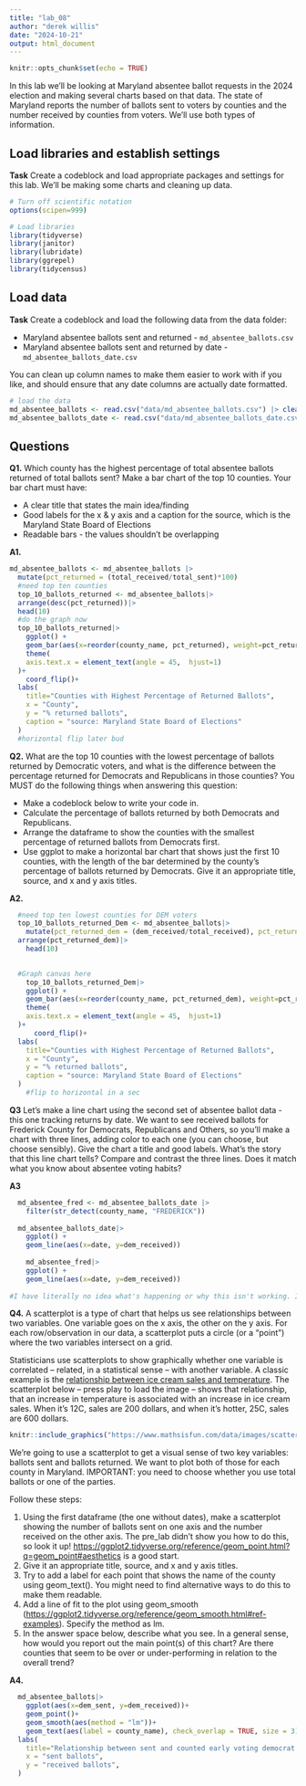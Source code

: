 ```yaml
---
title: "lab_08"
author: "derek willis"
date: "2024-10-21"
output: html_document
---
```


```r
knitr::opts_chunk$set(echo = TRUE)
```

In this lab we'll be looking at Maryland absentee ballot requests in the 2024 election and making several charts based on that data. The state of Maryland reports the number of ballots sent to voters by counties and the number received by counties from voters. We'll use both types of information.

## Load libraries and establish settings

**Task** Create a codeblock and load appropriate packages and settings for this lab. We'll be making some charts and cleaning up data.

```r
# Turn off scientific notation
options(scipen=999)

# Load libraries
library(tidyverse)
library(janitor)
library(lubridate)
library(ggrepel)
library(tidycensus)
```

## Load data

**Task** Create a codeblock and load the following data from the data folder:

-   Maryland absentee ballots sent and returned - `md_absentee_ballots.csv`
-   Maryland absentee ballots sent and returned by date - `md_absentee_ballots_date.csv`

You can clean up column names to make them easier to work with if you like, and should ensure that any date columns are actually date formatted.

```r
# load the data
md_absentee_ballots <- read.csv("data/md_absentee_ballots.csv") |> clean_names()
md_absentee_ballots_date <- read.csv("data/md_absentee_ballots_date.csv") |> clean_names()

```

## Questions

**Q1.** Which county has the highest percentage of total absentee ballots returned of total ballots sent? Make a bar chart of the top 10 counties. Your bar chart must have:

-   A clear title that states the main idea/finding
-   Good labels for the x & y axis and a caption for the source, which is the Maryland State Board of Elections
-   Readable bars - the values shouldn't be overlapping

**A1.**

```r
md_absentee_ballots <- md_absentee_ballots |>
  mutate(pct_returned = (total_received/total_sent)*100)
  #need top ten counties
  top_10_ballots_returned <- md_absentee_ballots|>
  arrange(desc(pct_returned))|>
  head(10)
  #do the graph now
  top_10_ballots_returned|>
    ggplot() +
    geom_bar(aes(x=reorder(county_name, pct_returned), weight=pct_returned)) +
    theme(
    axis.text.x = element_text(angle = 45,  hjust=1)
  )+
    coord_flip()+
  labs(
    title="Counties with Highest Percentage of Returned Ballots",
    x = "County",
    y = "% returned ballots",
    caption = "source: Maryland State Board of Elections"
  )
  #horizontal flip later bud 
```

**Q2.** What are the top 10 counties with the lowest percentage of ballots returned by Democratic voters, and what is the difference between the percentage returned for Democrats and Republicans in those counties? You MUST do the following things when answering this question:

-   Make a codeblock below to write your code in.
-   Calculate the percentage of ballots returned by both Democrats and Republicans.
-   Arrange the dataframe to show the counties with the smallest percentage of returned ballots from Democrats first.
-   Use ggplot to make a horizontal bar chart that shows just the first 10 counties, with the length of the bar determined by the county's percentage of ballots returned by Democrats. Give it an appropriate title, source, and x and y axis titles.

**A2.**

```r
  #need top ten lowest counties for DEM voters
  top_10_ballots_returned_Dem <- md_absentee_ballots|>
    mutate(pct_returned_dem = (dem_received/total_received), pct_returned_rep = (rep_received/total_received))|>
  arrange(pct_returned_dem)|>
    head(10)

  
  #Graph canvas here
    top_10_ballots_returned_Dem|>
    ggplot() +
    geom_bar(aes(x=reorder(county_name, pct_returned_dem), weight=pct_returned_dem)) +
    theme(
    axis.text.x = element_text(angle = 45,  hjust=1)
  )+
      coord_flip()+
  labs(
    title="Counties with Highest Percentage of Returned Ballots",
    x = "County",
    y = "% returned ballots",
    caption = "source: Maryland State Board of Elections"
  )
    #flip to horizontal in a sec
```

**Q3** Let's make a line chart using the second set of absentee ballot data - this one tracking returns by date. We want to see received ballots for Frederick County for Democrats, Republicans and Others, so you'll make a chart with three lines, adding color to each one (you can choose, but choose sensibly). Give the chart a title and good labels. What's the story that this line chart tells? Compare and contrast the three lines. Does it match what you know about absentee voting habits?

**A3**

```r
  md_absentee_fred <- md_absentee_ballots_date |>
    filter(str_detect(county_name, "FREDERICK"))
  
  md_absentee_ballots_date|>
    ggplot() + 
    geom_line(aes(x=date, y=dem_received))
  
    md_absentee_fred|>
    ggplot() + 
    geom_line(aes(x=date, y=dem_received))
  
#I have literally no idea what's happening or why this isn't working. I struggled with this for a while, and I can't seem to even generate a proper line for either graph. 
```

**Q4.** A scatterplot is a type of chart that helps us see relationships between two variables. One variable goes on the x axis, the other on the y axis. For each row/observation in our data, a scatterplot puts a circle (or a "point") where the two variables intersect on a grid.

Statisticians use scatterplots to show graphically whether one variable is correlated -- related, in a statistical sense -- with another variable. A classic example is the [relationship between ice cream sales and temperature](https://www.mathsisfun.com/data/scatter-xy-plots.html). The scatterplot below -- press play to load the image -- shows that relationship, that an increase in temperature is associated with an increase in ice cream sales. When it's 12C, sales are 200 dollars, and when it's hotter, 25C, sales are 600 dollars.

```r
knitr::include_graphics("https://www.mathsisfun.com/data/images/scatter-ice-cream1.svg")
```

We're going to use a scatterplot to get a visual sense of two key variables: ballots sent and ballots returned. We want to plot both of those for each county in Maryland. IMPORTANT: you need to choose whether you use total ballots or one of the parties.

Follow these steps:

1.  Using the first dataframe (the one without dates), make a scatterplot showing the number of ballots sent on one axis and the number received on the other axis. The pre_lab didn't show you how to do this, so look it up! <https://ggplot2.tidyverse.org/reference/geom_point.html?q=geom_point#aesthetics> is a good start.
2.  Give it an appropriate title, source, and x and y axis titles.
3.  Try to add a label for each point that shows the name of the county using geom_text(). You might need to find alternative ways to do this to make them readable.
4.  Add a line of fit to the plot using geom_smooth (<https://ggplot2.tidyverse.org/reference/geom_smooth.html#ref-examples>). Specify the method as lm.
5.  In the answer space below, describe what you see. In a general sense, how would you report out the main point(s) of this chart? Are there counties that seem to be over or under-performing in relation to the overall trend?

**A4.**

```r
  md_absentee_ballots|>
    ggplot(aes(x=dem_sent, y=dem_received))+
    geom_point()+
    geom_smooth(aes(method = "lm"))+
    geom_text(aes(label = county_name), check_overlap = TRUE, size = 3)+
  labs(
    title="Relationship between sent and counted early voting democrat ballots",
    x = "sent ballots",
    y = "received ballots",
  )
  
```
